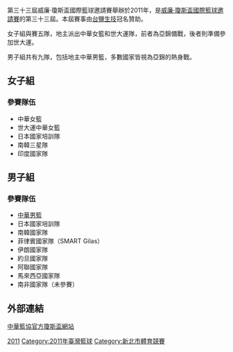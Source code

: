 {{unreferenced|time=2011-08-04T03:16:00+00:00}}
第三十三屆威廉·瓊斯盃國際籃球邀請賽舉辦於2011年，是[[威廉·瓊斯盃國際籃球邀請賽|威廉·瓊斯盃國際籃球邀請賽]]的第三十三屆。本屆賽事由[[台鹽生技|台鹽生技]]冠名贊助。

女子組與賽五隊，地主派出中華女籃和世大運隊，前者為亞錦備戰，後者則準備參加世大運。

男子組共有九隊，包括地主中華男籃，多數國家皆視為亞錦的熱身戰。

==女子組==
===參賽隊伍===
*中華女籃
*世大運中華女籃
*日本國家培訓隊
*南韓三星隊
*印度國家隊

==男子組==
===參賽隊伍===
*[[中華男籃|中華男籃]]
*日本國家培訓隊
*南韓國家隊
*菲律賓國家隊（SMART Gilas）
*伊朗國家隊
*約旦國家隊
*阿聯國家隊
*馬來西亞國家隊
*南非國家隊（未參賽）

==外部連結==
[https://web.archive.org/web/20161003013628/http://wjc.basketball-tpe.org/ 中華籃協官方瓊斯盃網站]
{{威廉·瓊斯盃國際籃球邀請賽}}

[[Category:威廉·瓊斯盃國際籃球邀請賽|2011]]
[[Category:2011年臺灣籃球|Category:2011年臺灣籃球]]
[[Category:新北市體育競賽|Category:新北市體育競賽]]